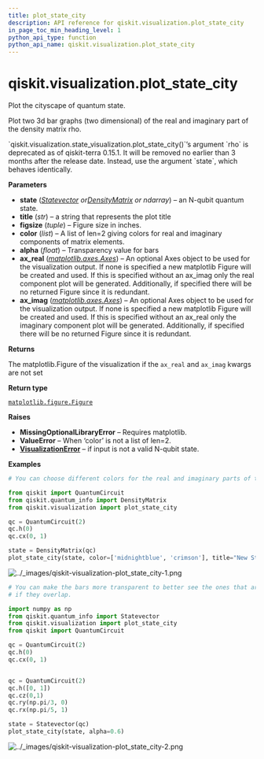 ```yaml
---
title: plot_state_city
description: API reference for qiskit.visualization.plot_state_city
in_page_toc_min_heading_level: 1
python_api_type: function
python_api_name: qiskit.visualization.plot_state_city
---
```


<span id="qiskit-visualization-plot-state-city" />

# qiskit.visualization.plot\_state\_city

<Function id="qiskit.visualization.plot_state_city" isDedicatedPage={true} github="https://github.com/qiskit/qiskit/tree/stable/0.24/qiskit/visualization/state_visualization.py" signature="plot_state_city(state, title='', figsize=None, color=None, alpha=1, ax_real=None, ax_imag=None, *, rho=None, filename=None)">
  Plot the cityscape of quantum state.

  Plot two 3d bar graphs (two dimensional) of the real and imaginary part of the density matrix rho.

  <Admonition title="Deprecated since version 0.15.1" type="danger">
    `qiskit.visualization.state_visualization.plot_state_city()`’s argument `rho` is deprecated as of qiskit-terra 0.15.1. It will be removed no earlier than 3 months after the release date. Instead, use the argument `state`, which behaves identically.
  </Admonition>

  **Parameters**

  *   **state** ([*Statevector*](qiskit.quantum_info.Statevector "qiskit.quantum_info.Statevector")  *or*[*DensityMatrix*](qiskit.quantum_info.DensityMatrix "qiskit.quantum_info.DensityMatrix") *or ndarray*) – an N-qubit quantum state.
  *   **title** (*str*) – a string that represents the plot title
  *   **figsize** (*tuple*) – Figure size in inches.
  *   **color** (*list*) – A list of len=2 giving colors for real and imaginary components of matrix elements.
  *   **alpha** (*float*) – Transparency value for bars
  *   **ax\_real** ([*matplotlib.axes.Axes*](https://matplotlib.org/stable/api/_as_gen/matplotlib.axes.Axes.html#matplotlib.axes.Axes "(in Matplotlib v3.7.2)")) – An optional Axes object to be used for the visualization output. If none is specified a new matplotlib Figure will be created and used. If this is specified without an ax\_imag only the real component plot will be generated. Additionally, if specified there will be no returned Figure since it is redundant.
  *   **ax\_imag** ([*matplotlib.axes.Axes*](https://matplotlib.org/stable/api/_as_gen/matplotlib.axes.Axes.html#matplotlib.axes.Axes "(in Matplotlib v3.7.2)")) – An optional Axes object to be used for the visualization output. If none is specified a new matplotlib Figure will be created and used. If this is specified without an ax\_real only the imaginary component plot will be generated. Additionally, if specified there will be no returned Figure since it is redundant.

  **Returns**

  The matplotlib.Figure of the visualization if the `ax_real` and `ax_imag` kwargs are not set

  **Return type**

  [`matplotlib.figure.Figure`](https://matplotlib.org/stable/api/figure_api.html#matplotlib.figure.Figure "(in Matplotlib v3.7.2)")

  **Raises**

  *   **MissingOptionalLibraryError** – Requires matplotlib.
  *   **ValueError** – When ‘color’ is not a list of len=2.
  *   [**VisualizationError**](qiskit.visualization.VisualizationError "qiskit.visualization.VisualizationError") – if input is not a valid N-qubit state.

  **Examples**

  ```python
  # You can choose different colors for the real and imaginary parts of the density matrix.

  from qiskit import QuantumCircuit
  from qiskit.quantum_info import DensityMatrix
  from qiskit.visualization import plot_state_city

  qc = QuantumCircuit(2)
  qc.h(0)
  qc.cx(0, 1)

  state = DensityMatrix(qc)
  plot_state_city(state, color=['midnightblue', 'crimson'], title="New State City")
  ```

  ![../\_images/qiskit-visualization-plot\_state\_city-1.png](/images/api/qiskit/0.43/qiskit-visualization-plot_state_city-1.png)

  ```python
  # You can make the bars more transparent to better see the ones that are behind
  # if they overlap.

  import numpy as np
  from qiskit.quantum_info import Statevector
  from qiskit.visualization import plot_state_city
  from qiskit import QuantumCircuit

  qc = QuantumCircuit(2)
  qc.h(0)
  qc.cx(0, 1)


  qc = QuantumCircuit(2)
  qc.h([0, 1])
  qc.cz(0,1)
  qc.ry(np.pi/3, 0)
  qc.rx(np.pi/5, 1)

  state = Statevector(qc)
  plot_state_city(state, alpha=0.6)
  ```

  ![../\_images/qiskit-visualization-plot\_state\_city-2.png](/images/api/qiskit/0.43/qiskit-visualization-plot_state_city-2.png)
</Function>

